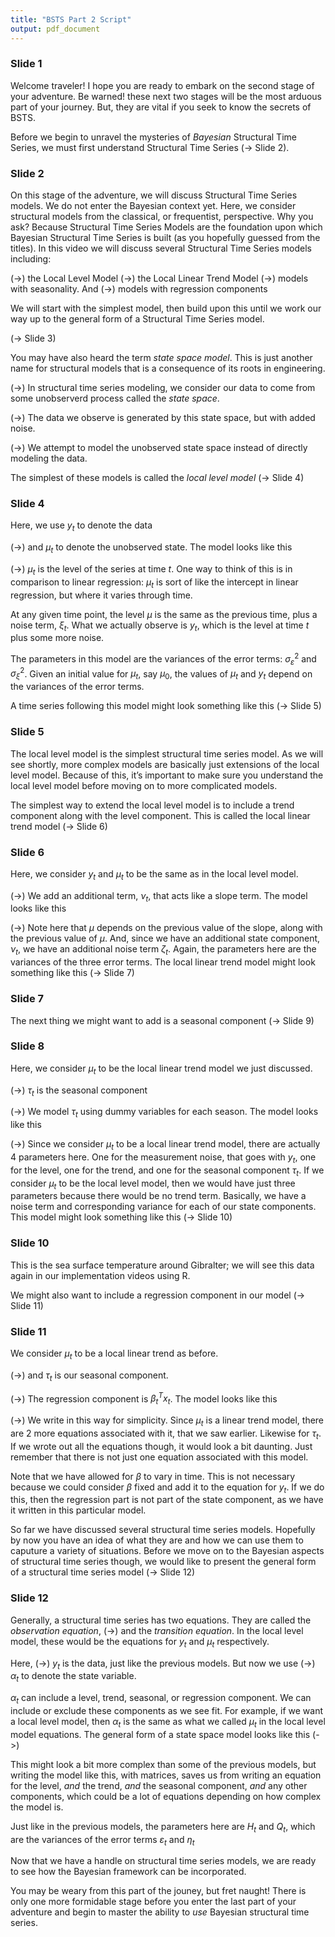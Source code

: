 ```yaml
---
title: "BSTS Part 2 Script"
output: pdf_document
---
```


### Slide 1

Welcome traveler! I hope you are ready to embark on the second stage of your adventure. Be warned! these next two stages will be the most arduous part of your journey. But, they are vital if you seek to know the secrets of BSTS.

Before we begin to unravel the mysteries of *Bayesian* Structural Time Series, we must first understand Structural Time Series (-> Slide 2).

### Slide 2

On this stage of the adventure, we will discuss Structural Time Series models.  We do not enter the Bayesian context yet. Here, we consider structural models from the classical, or frequentist, perspective. Why you ask? Because Structural Time Series Models are the foundation upon which Bayesian Structural Time Series is built (as you hopefully guessed from the titles). In this video we will discuss several Structural Time Series models including:

(->) the Local Level Model
(->) the Local Linear Trend Model
(->) models with seasonality. And
(->) models with regression components

We will start with the simplest model, then build upon this until we work our way up to the general form of a Structural Time Series model.

(-> Slide 3)

You may have also heard the term *state space model*. This is just another name for structural models that is a consequence of its roots in engineering.

(->) In structural time series modeling, we consider our data to come from some unobserverd process called the *state space*.

(->) The data we observe is generated by this state space, but with added noise.

(->) We attempt to model the unobserved state space instead of directly modeling the data.

The simplest of these models is called the *local level model* (-> Slide 4)

### Slide 4

Here, we use $y_t$ to denote the data 

(->) and $\mu_t$ to denote the unobserved state. The model looks like this

(->) $\mu_t$ is the level of the series at time $t$. One way to think of this is in comparison to linear regression: $\mu_t$ is sort of like the intercept in linear regression, but where it varies through time. 

At any given time point, the level $\mu$ is the same as the previous time, plus a noise term, $\xi_t$. What we actually observe is $y_t$, which is the level at time $t$ plus some more noise.

The parameters in this model are the variances of the error terms: $\sigma_{\varepsilon}^2$ and $\sigma_{\xi}^2$. Given an initial value for $\mu_t$, say $\mu_0$, the values of $\mu_t$ and $y_t$ depend on the variances of the error terms.

A time series following this model might look something like this (-> Slide 5)

### Slide 5

The local level model is the simplest structural time series model. As we will see shortly, more complex models are basically just extensions of the local level model. Because of this, it's important to make sure you understand the local level model before moving on to more complicated models.

The simplest way to extend the local level model is to include a trend component along with the level component. This is called the local linear trend model (-> Slide 6)

### Slide 6

Here, we consider $y_t$ and $\mu_t$ to be the same as in the local level model. 

(->) We add an additional term, $\nu_t$, that acts like a slope term. The model looks like this

(->) Note here that $\mu$ depends on the previous value of the slope, along with the previous value of $\mu$. And, since we have an additional state component, $\nu_t$, we have an additional noise term $\zeta_t$. Again, the parameters here are the variances of the three error terms. The local linear trend model might look something like this (-> Slide 7)

### Slide 7

The next thing we might want to add is a seasonal component (-> Slide 9)

### Slide 8

Here, we consider $\mu_t$ to be the local linear trend model we just discussed.

(->) $\tau_t$ is the seasonal component

(->) We model $\tau_t$ using dummy variables for each season. The model looks like this

(->) Since we consider $\mu_t$ to be a local linear trend model, there are actually 4 parameters here. One for the measurement noise, that goes with $y_t$, one for the level, one for the trend, and one for the seasonal component $\tau_t$. If we consider $\mu_t$ to be the local level model, then we would have just three parameters because there would be no trend term. Basically, we have a noise term and corresponding variance for each of our state components. This model might look something like this (-> Slide 10)

### Slide 10

This is the sea surface temperature around Gibralter; we will see this data again in our implementation videos using R.

We might also want to include a regression component in our model (-> Slide 11)

### Slide 11

We consider $\mu_t$ to be a local linear trend as before.

(->) and $\tau_t$ is our seasonal component.

(->) The regression component is $\beta_t^Tx_t$. The model looks like this

(->) We write in this way for simplicity. Since $\mu_t$ is a linear trend model, there are 2 more equations associated with it, that we saw earlier. Likewise for $\tau_t$. If we wrote out all the equations though, it would look a bit daunting. Just remember that there is not just one equation associated with this model.

Note that we have allowed for $\beta$ to vary in time. This is not necessary because we could consider $\beta$ fixed and add it to the equation for $y_t$. If we do this, then the regression part is not part of the state component, as we have it written in this particular model.

So far we have discussed several structural time series models. Hopefully by now you have an idea of what they are and how we can use them to caputure a variety of situations. Before we move on to the Bayesian aspects of structural time series though, we would like to present the general form of a structural time series model (-> Slide 12)

### Slide 12

Generally, a structural time series has two equations. They are called the *observation equation*, (->) and the *transition equation*. In the local level model, these would be the equations for $y_t$ and $\mu_t$ respectively.

Here, (->) $y_t$ is the data, just like the previous models. But now we use (->) $\alpha_t$ to denote the state variable.

$\alpha_t$ can include a level, trend, seasonal, or regression component. We can include or exclude these components as we see fit. For example, if we want a local level model, then $\alpha_t$ is the same as what we called $\mu_t$ in the local level model equations. The general form  of a state space model looks like this (->)

This might look a bit more complex than some of the previous models, but writing the model like this, with matrices, saves us from writing an equation for the level, *and* the trend, *and* the seasonal component, *and* any other components, which could be a lot of equations depending on how complex the model is.

Just like in the previous models, the parameters here are $H_t$ and $Q_t$, which are the variances of the error terms $\varepsilon_t$ and $\eta_t$

Now that we have a handle on structural time series models, we are ready to see how the Bayesian framework can be incorporated.

You may be weary from this part of the jouney, but fret naught! There is only one more formidable stage before you enter the last part of your adventure and begin to master the ability to *use* Bayesian structural time series.





